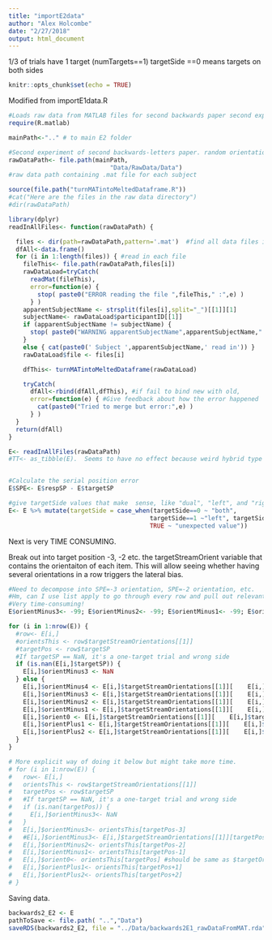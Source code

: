 ```yaml
---
title: "importE2data"
author: "Alex Holcombe"
date: "2/27/2018"
output: html_document
---
```


1/3 of trials have 1 target (numTargets==1)
targetSide ==0  means targets on both sides 

```r
knitr::opts_chunk$set(echo = TRUE)
```

Modified from importE1data.R

```r

#Loads raw data from MATLAB files for second backwards paper second experiment
require(R.matlab)

mainPath<-".." # to main E2 folder

#Second experiment of second backwards-letters paper. random orientation each frame.
rawDataPath<- file.path(mainPath,
                            "Data/RawData/Data")
#raw data path containing .mat file for each subject

source(file.path("turnMATintoMeltedDataframe.R"))
#cat("Here are the files in the raw data directory")
#dir(rawDataPath)
```

```r
library(dplyr)
readInAllFiles<- function(rawDataPath) {

  files <- dir(path=rawDataPath,pattern='.mat')  #find all data files in this directory
  dfAll<-data.frame()
  for (i in 1:length(files)) { #read in each file
    fileThis<- file.path(rawDataPath,files[i])
    rawDataLoad=tryCatch(
      readMat(fileThis),
      error=function(e) {
        stop( paste0("ERROR reading the file ",fileThis," :",e) )
      } )
    apparentSubjectName <- strsplit(files[i],split="_")[[1]][1]
    subjectName<- rawDataLoad$participantID[[1]]
    if (apparentSubjectName != subjectName) {
      stop( paste0("WARNING apparentSubjectName",apparentSubjectName," from filename does not match subjectName in data structure",subjectName) )
    }
    else { cat(paste0(' Subject ',apparentSubjectName,' read in')) }
    rawDataLoad$file <- files[i]

    dfThis<- turnMATintoMeltedDataframe(rawDataLoad)

    tryCatch(
      dfAll<-rbind(dfAll,dfThis), #if fail to bind new with old,
      error=function(e) { #Give feedback about how the error happened
        cat(paste0("Tried to merge but error:",e) )
      } )
  }
  return(dfAll)
}
```

```r

E<- readInAllFiles(rawDataPath)
#TT<- as_tibble(E).  Seems to have no effect because weird hybrid type


#Calculate the serial position error
E$SPE<- E$respSP - E$targetSP

#give targetSide values that make  sense, like "dual", "left", and "right"
E<- E %>% mutate(targetSide = case_when(targetSide==0 ~ "both", 
                                       targetSide==1 ~"left", targetSide==2 ~"right",
                                       TRUE ~ "unexpected value"))
```

Next is very TIME CONSUMING.

Break out into target position -3, -2 etc. the targetStreamOrient variable that contains the orientaiton of each item. This will allow seeing whether having several orientations in a row triggers the lateral bias.

```r
#Need to decompose into SPE=-3 orientation, SPE=-2 orientation, etc.
#Hm, can I use list apply to go through every row and pull out relevant bits?
#Very time-consuming!
E$orientMinus3<- -99; E$orientMinus2<- -99; E$orientMinus1<- -99; E$orient0<- -99; E$orientPlus1<- -99; E$orientPlus2<- -99;

for (i in 1:nrow(E)) {
  #row<- E[i,]
  #orientsThis <- row$targetStreamOrientations[[1]]
  #targetPos <- row$targetSP
  #If targetSP == NaN, it's a one-target trial and wrong side
  if (is.nan(E[i,]$targetSP)) {
    E[i,]$orientMinus3 <- NaN
  } else {
    E[i,]$orientMinus4 <- E[i,]$targetStreamOrientations[[1]][    E[i,]$targetSP -4    ]
    E[i,]$orientMinus3 <- E[i,]$targetStreamOrientations[[1]][    E[i,]$targetSP -3    ]
    E[i,]$orientMinus2 <- E[i,]$targetStreamOrientations[[1]][    E[i,]$targetSP -2    ]
    E[i,]$orientMinus1 <- E[i,]$targetStreamOrientations[[1]][    E[i,]$targetSP -1    ]
    E[i,]$orient0 <- E[i,]$targetStreamOrientations[[1]][    E[i,]$targetSP    ]
    E[i,]$orientPlus1 <- E[i,]$targetStreamOrientations[[1]][    E[i,]$targetSP +1    ]
    E[i,]$orientPlus2 <- E[i,]$targetStreamOrientations[[1]][    E[i,]$targetSP +2    ]
  }
}

# More explicit way of doing it below but might take more time.
# for (i in 1:nrow(E)) {
#   row<- E[i,]
#   orientsThis <- row$targetStreamOrientations[[1]]
#   targetPos <- row$targetSP
#   #If targetSP == NaN, it's a one-target trial and wrong side
#   if (is.nan(targetPos)) {
#     E[i,]$orientMinus3<- NaN
#   }
#   E[i,]$orientMinus3<- orientsThis[targetPos-3]
#   #E[i,]$orientMinus3<- E[i,]$targetStreamOrientations[[1]][targetPos-3]
#   E[i,]$orientMinus2<- orientsThis[targetPos-2]
#   E[i,]$orientMinus1<- orientsThis[targetPos-1]
#   E[i,]$orient0<- orientsThis[targetPos] #should be same as $targetOrient
#   E[i,]$orientPlus1<- orientsThis[targetPos+1]
#   E[i,]$orientPlus2<- orientsThis[targetPos+2]
# }
```

Saving data.
```r
backwards2_E2 <- E
pathToSave <- file.path( "..","Data")
saveRDS(backwards2_E2, file = "../Data/backwards2E1_rawDataFromMAT.rda", compress="bzip2")
```

